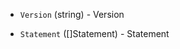 <!-- Code generated from the comments of the PolicyDocument struct in builder/amazon/common/run_config.go; DO NOT EDIT MANUALLY -->

- `Version` (string) - Version

- `Statement` ([]Statement) - Statement
